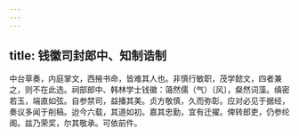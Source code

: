 ```yaml
---
---
---
```

title: 钱徽司封郎中、知制诰制
---



中台草奏，内庭掌文，西掖书命，皆难其人也。非慎行敏职，茂学懿文，四者兼之，则不在此选。祠部郎中、韩林学士钱徽：蔼然儒（气）〔风〕，粲然词藻。缜密若玉，端直如弦。自参禁司，益播其美。贞方敬慎，久而弥彰。应对必见于据经，奏议多闻于削稿。迨今六载，其道如初。嘉其忠勤，宜有迁擢。俾转郎吏，仍参纶阁。兹乃荣奖，尔其敬承。可依前件。